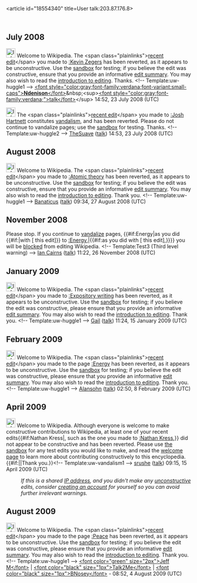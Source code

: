 <article id="18554340" title=User talk:203.87.176.8>
	<talkpage id="18554340" title="User talk:203.87.176.8">
== July 2008 ==

[[Image:Information.png|25px]] Welcome to Wikipedia. The &lt;span class=&quot;plainlinks&quot;&gt;[http://en.wikipedia.org/wiki/Kevin_Zegers?diff=227422746 recent edit]&lt;/span&gt; you made to [[:Kevin Zegers]] has been reverted, as it appears to be unconstructive. Use the [[Wikipedia:Sandbox|sandbox]] for testing; if you believe the edit was constructive, ensure that you provide an informative [[Help:Edit summary|edit summary]]. You may also wish to read the [[Wikipedia:Introduction|introduction to editing]]. Thanks. &lt;!-- Template:uw-huggle1 --&gt; [[user:Ndenison|&lt;font style=&quot;color:gray;font-family:verdana;font-variant:small-caps&quot;&gt;'''Ndenison'''&lt;/font&gt;]]&amp;nbsp;&lt;sup&gt;[[user_talk:Ndenison|&lt;font style=&quot;color:gray;font-family:verdana;&quot;&gt;talk&lt;/font&gt;]]&lt;/sup&gt; 14:52, 23 July 2008 (UTC)

[[Image:Information.png|25px]] The &lt;span class=&quot;plainlinks&quot;&gt;[http://en.wikipedia.org/wiki/Josh_Hartnett?diff=227423081 recent edit]&lt;/span&gt; you made to [[:Josh Hartnett]] constitutes [[Wikipedia:Vandalism|vandalism]], and has been reverted. Please do not continue to vandalize pages; use the [[Wikipedia:Sandbox|sandbox]] for testing. Thanks. &lt;!-- Template:uw-huggle2 --&gt; [[User:TheSuave|TheSuave]] ([[User talk:TheSuave|talk]]) 14:53, 23 July 2008 (UTC)

== August 2008 ==

[[Image:Information.png|25px]] Welcome to Wikipedia. The &lt;span class=&quot;plainlinks&quot;&gt;[http://en.wikipedia.org/wiki/Atomic_theory?diff=234532992 recent edit]&lt;/span&gt; you made to [[:Atomic theory]] has been reverted, as it appears to be unconstructive. Use the [[Wikipedia:Sandbox|sandbox]] for testing; if you believe the edit was constructive, ensure that you provide an informative [[Help:Edit summary|edit summary]]. You may also wish to read the [[Wikipedia:Introduction|introduction to editing]]. Thank you. &lt;!-- Template:uw-huggle1 --&gt; [[User:Banaticus|Banaticus]] ([[User talk:Banaticus|talk]]) 09:34, 27 August 2008 (UTC)

==November 2008==


Please stop. If you continue to [[Wikipedia:Vandalism template link|vandalize]] pages, {{#if:Energy|as you did {{#if:|with [{{{diff}}} this edit]}} to [[:Energy]],|{{#if:as you did with [{{{diff}}} this edit],}}}} you will be [[Wikipedia:Blocking policy|blocked]] from editing Wikipedia. &lt;!-- Template:Test3 (Third level warning) --&gt; [[User:Icairns|Ian Cairns]] ([[User talk:Icairns|talk]]) 11:22, 26 November 2008 (UTC)

== January 2009 ==

[[Image:Information.png|25px]] Welcome to Wikipedia. The &lt;span class=&quot;plainlinks&quot;&gt;[http://en.wikipedia.org/wiki/Expository_writing?diff=264236347 recent edit]&lt;/span&gt; you made to [[:Expository writing]] has been reverted, as it appears to be unconstructive. Use the [[Wikipedia:Sandbox|sandbox]] for testing; if you believe the edit was constructive, please ensure that you provide an informative [[Help:Edit summary|edit summary]]. You may also wish to read the [[Wikipedia:Introduction|introduction to editing]]. Thank you. &lt;!-- Template:uw-huggle1 --&gt; [[User:Gail|Gail]] ([[User talk:Gail|talk]]) 11:24, 15 January 2009 (UTC)

== February 2009 ==

[[Image:Information.png|25px]] Welcome to Wikipedia. The &lt;span class=&quot;plainlinks&quot;&gt;[http://en.wikipedia.org/wiki/Energy?diff=269252689 recent edit]&lt;/span&gt; you made to the page [[:Energy]] has been reverted, as it appears to be unconstructive. Use the [[Wikipedia:Sandbox|sandbox]] for testing; if you believe the edit was constructive, please ensure that you provide an informative [[Help:Edit summary|edit summary]]. You may also wish to read the [[Wikipedia:Introduction|introduction to editing]]. Thank you. &lt;!-- Template:uw-huggle1 --&gt; [[User:Alansohn|Alansohn]] ([[User talk:Alansohn|talk]]) 02:50, 8 February 2009 (UTC)

== April 2009 ==
[[Image:Information.svg|25px]] Welcome to Wikipedia. Although everyone is welcome to make constructive contributions to Wikipedia, at least one of your recent edits{{#if:Nathan Kress|, such as the one you made to [[:Nathan Kress]],}} did not appear to be constructive and has been reverted. Please use [[Wikipedia:Sandbox|the sandbox]] for any test edits you would like to make, and read the [[Wikipedia:Welcoming committee/Welcome to Wikipedia|welcome page]] to learn more about contributing constructively to this encyclopedia. {{#if:|{{{2}}}|Thank you.}}&lt;!-- Template:uw-vandalism1 --&gt; [[User:Srushe|srushe]] ([[User talk:Srushe|talk]]) 09:15, 15 April 2009 (UTC)
:''If this is a shared [[IP address]], and you didn't make any [[Wikipedia:vandalism|unconstructive]] edits, consider [[Wikipedia:Why create an account?|creating an account]] for yourself so you can avoid further irrelevant warnings.''

== August 2009 ==

[[Image:Information.png|25px]] Welcome to Wikipedia. The &lt;span class=&quot;plainlinks&quot;&gt;[http://en.wikipedia.org/wiki/Peace?diff=305978109 recent edit]&lt;/span&gt; you made to the page [[:Peace]] has been reverted, as it appears to be unconstructive. Use the [[Wikipedia:Sandbox|sandbox]] for testing; if you believe the edit was constructive, please ensure that you provide an informative [[Help:Edit summary|edit summary]]. You may also wish to read the [[Wikipedia:Introduction|introduction to editing]]. Thank you. &lt;!-- Template:uw-huggle1 --&gt; [[User:Jeffrey Mall|&lt;font color=&quot;green&quot; size=&quot;2px&quot;&gt;Jeff M&lt;/font&gt;]] | [[User_talk:Jeffrey Mall|&lt;font color=&quot;black&quot; size=&quot;1px&quot;&gt;Talk2Me&lt;/font&gt;]] | [[Special:Contributions/Jeffrey Mall|&lt;font color=&quot;black&quot; size=&quot;1px&quot;&gt;BNosey&lt;/font&gt;]] - 08:52, 4 August 2009 (UTC)
	</talkpage>
</article>